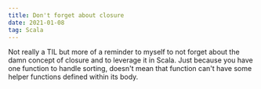 ```yaml
---
title: Don't forget about closure
date: 2021-01-08
tag: Scala
---
```


Not really a TIL but more of a reminder to myself to not forget about the damn
concept of closure and to leverage it in Scala. Just because you have one
function to handle sorting, doesn't mean that function can't have some helper
functions defined within its body.
